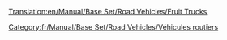 [[Translation:en/Manual/Base Set/Road Vehicles/Fruit Trucks]]

{{fr/Manual/Base Set/Road Vehicles/Vehicule routier|nom      = Camion de fruits Balogh
  |img      = en/Manual/Base Set/Road Vehicles/Balogh Fruit Truck.png
  |prix     = 4 838£ (9 676$)
  |vitesse  = 48 km/h (30 mph)
  |annualite= 421£ (842$)
  |design   = 1935
  |vie      = 15
  |capacite = 18 tonnes de fruits
}}
{{fr/Manual/Base Set/Road Vehicles/Vehicule routier|nom      = Camion de fruits Uhl
  |img      = en/Manual/Base Set/Road Vehicles/Uhl Fruit Truck.png
  |prix     = 6 068£ (12 136$)
  |Vitesse  = 88 km/h (55 mph)
  |annualite= 787£ (1 574$)
  |design   = 1978
  |vie      = 15
  |capacite = 20 tonnes de fruits
}}
{{fr/Manual/Base Set/Road Vehicles/Vehicule routier|nom      = Camion de fruits Kelling
  |img      = en/Manual/Base Set/Road Vehicles/Kelling Fruit Truck.png
  |prix     = 6 478£ (12 956$)
  |vitesse  = 112 km/h (70 mph)
  |annualite= 1 125£ (2 250$)
  |design   = 2012
  |vie      = 15
  |capacite = 23 tonnes de fruits
}}

[[Category:fr/Manual/Base Set/Road Vehicles/Véhicules routiers]]